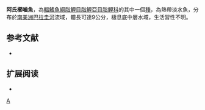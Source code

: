 {{Speciesbox 
| taxon = Ctenobrycon alleni
| status = NE
| status_system = IUCN3.1
| authority =  [[Eigenmann|Eigenmann]] & [[McAtee|McAtee]], 1907
| synonyms = *''Tetragonopterus alleni''<br /><small>Eigenmann & McAtee, 1907</small>
*''Astyanax alleni''<br /><small>Eigenmann & McAtee, 1907</small>
}}
'''阿氏櫛嚙魚'''，為[[輻鰭魚綱|輻鰭魚綱]][[脂鯉目|脂鯉目]][[脂鯉亞目|脂鯉亞目]][[脂鯉科|脂鯉科]]的其中一個[[種|種]]，為熱帶淡水魚，分布於[[南美洲|南美洲]][[巴拉圭河|巴拉圭河]]流域，體長可達9公分，棲息底中層水域，生活習性不明。

==参考文献==
{{refbegin}}
*{{FishBase_species|genus=Ctenobrycon|species=alleni|year=2013|month=11}}
{{refend}}

== 扩展阅读 ==
{{refbegin}}
*{{wikispecies-inline|Ctenobrycon alleni|阿氏櫛嚙魚}}
{{refend}}
{{Taxonbar|from=Q5543004}}

[[Category:櫛嚙魚屬|A]]